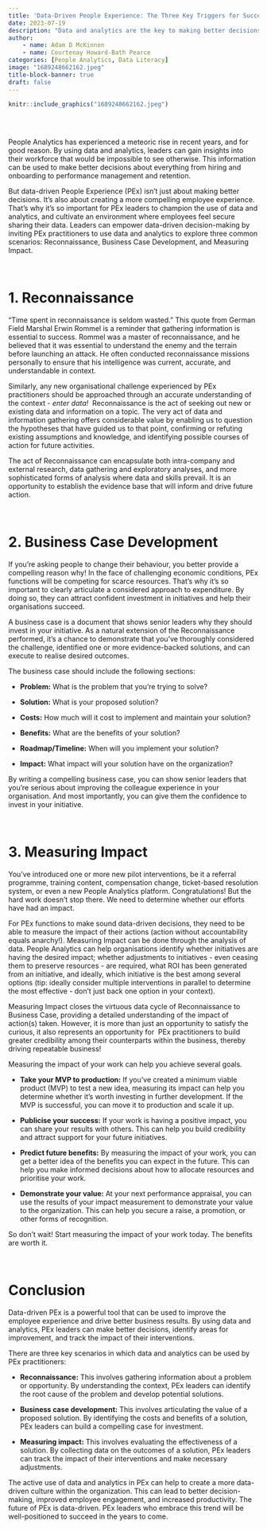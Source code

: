 ```yaml
---
title: 'Data-Driven People Experience: The Three Key Triggers for Success'
date: 2023-07-19
description: "Data and analytics are the key to making better decisions, improving employee engagement, and driving business results. This article covers the three key triggers for HR practitioners to utilise data iin their work."
author: 
    - name: Adam D McKinnon
    - name: Courtenay Howard-Bath Pearce
categories: [People Analytics, Data Literacy]
image: "1689248662162.jpeg"
title-block-banner: true
draft: false
---
```


```r
knitr::include_graphics("1689248662162.jpeg")
  
```

<br>

People Analytics has experienced a meteoric rise in recent years, and for good reason. By using data and analytics, leaders can gain insights into their workforce that would be impossible to see otherwise. This information can be used to make better decisions about everything from hiring and onboarding to performance management and retention.

But data-driven People Experience (PEx) isn't just about making better decisions. It's also about creating a more compelling employee experience. That's why it's so important for PEx leaders to champion the use of data and analytics, and cultivate an environment where employees feel secure sharing their data. Leaders can empower data-driven decision-making by inviting PEx practitioners to use data and analytics to explore three common scenarios: Reconnaissance, Business Case Development, and Measuring Impact.

<br>

# **1. Reconnaissance**

"Time spent in reconnaissance is seldom wasted." This quote from German Field Marshal Erwin Rommel is a reminder that gathering information is essential to success. Rommel was a master of reconnaissance, and he believed that it was essential to understand the enemy and the terrain before launching an attack. He often conducted reconnaissance missions personally to ensure that his intelligence was current, accurate, and understandable in context.

Similarly, any new organisational challenge experienced by PEx practitioners should be approached through an accurate understanding of the context - *enter data!*  Reconnaissance is the act of seeking out new or existing data and information on a topic. The very act of data and information gathering offers considerable value by enabling us to question the hypotheses that have guided us to that point, confirming or refuting existing assumptions and knowledge, and identifying possible courses of action for future activities. 

The act of Reconnaissance can encapsulate both intra-company and external research, data gathering and exploratory analyses, and more sophisticated forms of analysis where data and skills prevail. It is an opportunity to establish the evidence base that will inform and drive future action.

<br>

# **2. Business Case Development**

If you're asking people to change their behaviour, you better provide a compelling reason why! In the face of challenging economic conditions, PEx functions will be competing for scarce resources. That's why it's so important to clearly articulate a considered approach to expenditure. By doing so, they can attract confident investment in initiatives and help their organisations succeed.

A business case is a document that shows senior leaders why they should invest in your initiative. As a natural extension of the Reconnaissance performed, it's a chance to demonstrate that you've thoroughly considered the challenge, identified one or more evidence-backed solutions, and can execute to realise desired outcomes.

The business case should include the following sections:

-   **Problem:** What is the problem that you're trying to solve?

-   **Solution:** What is your proposed solution?

-   **Costs:** How much will it cost to implement and maintain your solution?

-   **Benefits:** What are the benefits of your solution?

-   **Roadmap/Timeline:** When will you implement your solution?

-   **Impact:** What impact will your solution have on the organization?

By writing a compelling business case, you can show senior leaders that you're serious about improving the colleague experience in your organisation. And most importantly, you can give them the confidence to invest in your initiative.

<br>

# **3. Measuring Impact**

You've introduced one or more new pilot interventions, be it a referral programme, training content, compensation change, ticket-based resolution system, or even a new People Analytics platform. Congratulations! But the hard work doesn't stop there. We need to determine whether our efforts have had an impact.

For PEx functions to make sound data-driven decisions, they need to be able to measure the impact of their actions (action without accountability equals anarchy!). Measuring Impact can be done through the analysis of data. People Analytics can help organisations identify whether initiatives are having the desired impact; whether adjustments to initiatives - even ceasing them to preserve resources - are required, what ROI has been generated from an initiative, and ideally, which initiative is the best among several options (tip: ideally consider multiple interventions in parallel to determine the most effective - don't just back one option in your context).

Measuring Impact closes the virtuous data cycle of Reconnaissance to Business Case, providing a detailed understanding of the impact of action(s) taken. However, it is more than just an opportunity to satisfy the curious, it also represents an opportunity for  PEx practitioners to build greater credibility among their counterparts within the business, thereby driving repeatable business! 

Measuring the impact of your work can help you achieve several goals.

-   **Take your MVP to production:** If you've created a minimum viable product (MVP) to test a new idea, measuring its impact can help you determine whether it's worth investing in further development. If the MVP is successful, you can move it to production and scale it up.

-   **Publicise your success:** If your work is having a positive impact, you can share your results with others. This can help you build credibility and attract support for your future initiatives.

-   **Predict future benefits:** By measuring the impact of your work, you can get a better idea of the benefits you can expect in the future. This can help you make informed decisions about how to allocate resources and prioritise your work.

-   **Demonstrate your value:** At your next performance appraisal, you can use the results of your impact measurement to demonstrate your value to the organization. This can help you secure a raise, a promotion, or other forms of recognition.

So don't wait! Start measuring the impact of your work today. The benefits are worth it.

<br>

# **Conclusion**

Data-driven PEx is a powerful tool that can be used to improve the employee experience and drive better business results. By using data and analytics, PEx leaders can make better decisions, identify areas for improvement, and track the impact of their interventions.

There are three key scenarios in which data and analytics can be used by PEx practitioners:

-   **Reconnaissance:** This involves gathering information about a problem or opportunity. By understanding the context, PEx leaders can identify the root cause of the problem and develop potential solutions.

-   **Business case development:** This involves articulating the value of a proposed solution. By identifying the costs and benefits of a solution, PEx leaders can build a compelling case for investment.

-   **Measuring impact:** This involves evaluating the effectiveness of a solution. By collecting data on the outcomes of a solution, PEx leaders can track the impact of their interventions and make necessary adjustments.

The active use of data and analytics in PEx can help to create a more data-driven culture within the organization. This can lead to better decision-making, improved employee engagement, and increased productivity. The future of PEx is data-driven. PEx leaders who embrace this trend will be well-positioned to succeed in the years to come.
